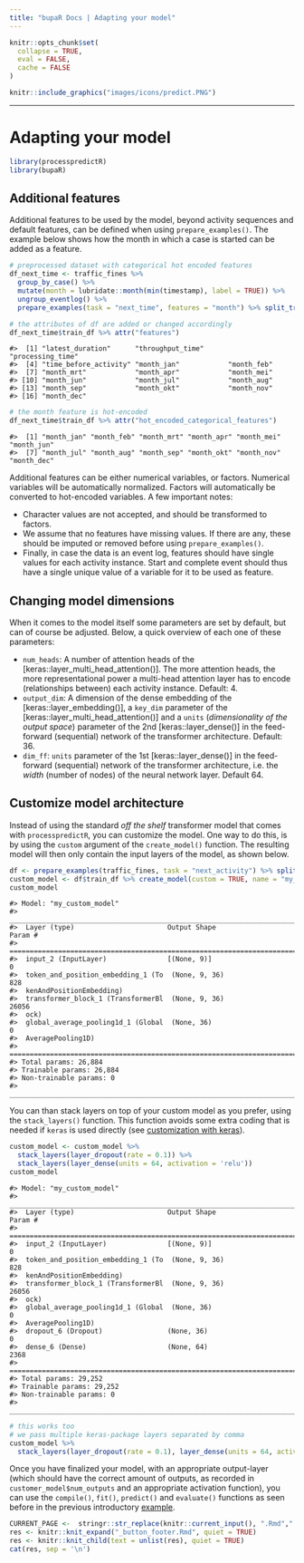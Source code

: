 ```yaml
---
title: "bupaR Docs | Adapting your model"
---
```


```r
knitr::opts_chunk$set(
  collapse = TRUE,
  eval = FALSE,
  cache = FALSE
)
```

```r
knitr::include_graphics("images/icons/predict.PNG")
```

***

# Adapting your model

```r
library(processpredictR)
library(bupaR)
```

## Additional features

Additional features to be used by the model, beyond activity sequences and default features, can be defined when using `prepare_examples()`. The example below shows how the month in which a case is started can be added as a feature. 

```r
# preprocessed dataset with categorical hot encoded features
df_next_time <- traffic_fines %>% 
  group_by_case() %>%
  mutate(month = lubridate::month(min(timestamp), label = TRUE)) %>%
  ungroup_eventlog() %>%
  prepare_examples(task = "next_time", features = "month") %>% split_train_test()
```

```r
# the attributes of df are added or changed accordingly
df_next_time$train_df %>% attr("features")
```

```
#>  [1] "latest_duration"      "throughput_time"      "processing_time"     
#>  [4] "time_before_activity" "month_jan"            "month_feb"           
#>  [7] "month_mrt"            "month_apr"            "month_mei"           
#> [10] "month_jun"            "month_jul"            "month_aug"           
#> [13] "month_sep"            "month_okt"            "month_nov"           
#> [16] "month_dec"
```

```r
# the month feature is hot-encoded
df_next_time$train_df %>% attr("hot_encoded_categorical_features")
```

```
#>  [1] "month_jan" "month_feb" "month_mrt" "month_apr" "month_mei" "month_jun"
#>  [7] "month_jul" "month_aug" "month_sep" "month_okt" "month_nov" "month_dec"
```

Additional features can be either numerical variables, or factors. Numerical variables will be automatically normalized. Factors will automatically be converted to hot-encoded variables. A few important notes: 

* Character values are not accepted, and should be transformed to factors. 
* We assume that no features have missing values. If there are any, these should be imputed or removed before using `prepare_examples()`. 
* Finally, in case the data is an event log, features should have single values for each activity instance. Start and complete event should thus have a single unique value of a variable for it to be used as feature. 

## Changing model dimensions 

When it comes to the model itself some parameters are set by default, but can of course be adjusted. Below, a quick overview of each one of these parameters:

* `num_heads`: A number of attention heads of the [keras::layer_multi_head_attention()]. The more attention heads, the more representational power a multi-head attention layer has to encode (relationships between) each activity instance. Default: 4.
* `output_dim`: A dimension of the dense embedding of the [keras::layer_embedding()], a `key_dim` parameter of the [keras::layer_multi_head_attention()] and a `units` (_dimensionality of the output space_) parameter of the 2nd [keras::layer_dense()] in the feed-forward (sequential) network of the transformer architecture. Default: 36.
* `dim_ff`: `units` parameter of the 1st [keras::layer_dense()] in the feed-forward (sequential) network of the transformer architecture, i.e. the _width_ (number of nodes) of the neural network layer. Default 64.

## Customize model architecture

Instead of using the standard _off the shelf_ transformer model that comes with `processpredictR`, you can customize the model. One way to do this, is by using the `custom` argument of the `create_model()` function. The resulting model will then only contain the input layers of the model, as shown below. 

```r
df <- prepare_examples(traffic_fines, task = "next_activity") %>% split_train_test()
custom_model <- df$train_df %>% create_model(custom = TRUE, name = "my_custom_model")
custom_model
```


```
#> Model: "my_custom_model"
#> ________________________________________________________________________________
#>  Layer (type)                       Output Shape                    Param #     
#> ================================================================================
#>  input_2 (InputLayer)               [(None, 9)]                     0           
#>  token_and_position_embedding_1 (To  (None, 9, 36)                  828         
#>  kenAndPositionEmbedding)                                                       
#>  transformer_block_1 (TransformerBl  (None, 9, 36)                  26056       
#>  ock)                                                                           
#>  global_average_pooling1d_1 (Global  (None, 36)                     0           
#>  AveragePooling1D)                                                              
#> ================================================================================
#> Total params: 26,884
#> Trainable params: 26,884
#> Non-trainable params: 0
#> ________________________________________________________________________________
```

You can than stack layers on top of your custom model as you prefer, using the `stack_layers()` function. This function avoids some extra coding that is needed if `keras` is used directly (see [customization with keras](predict_keras.html)).

```r
custom_model <- custom_model %>%
  stack_layers(layer_dropout(rate = 0.1)) %>% 
  stack_layers(layer_dense(units = 64, activation = 'relu'))
custom_model
```

```
#> Model: "my_custom_model"
#> ________________________________________________________________________________
#>  Layer (type)                       Output Shape                    Param #     
#> ================================================================================
#>  input_2 (InputLayer)               [(None, 9)]                     0           
#>  token_and_position_embedding_1 (To  (None, 9, 36)                  828         
#>  kenAndPositionEmbedding)                                                       
#>  transformer_block_1 (TransformerBl  (None, 9, 36)                  26056       
#>  ock)                                                                           
#>  global_average_pooling1d_1 (Global  (None, 36)                     0           
#>  AveragePooling1D)                                                              
#>  dropout_6 (Dropout)                (None, 36)                      0           
#>  dense_6 (Dense)                    (None, 64)                      2368        
#> ================================================================================
#> Total params: 29,252
#> Trainable params: 29,252
#> Non-trainable params: 0
#> ________________________________________________________________________________

```

```r
# this works too
# we pass multiple keras-package layers separated by comma
custom_model %>%
  stack_layers(layer_dropout(rate = 0.1), layer_dense(units = 64, activation = 'relu'))
```

Once you have finalized your model, with an appropriate output-layer (which should have the correct amount of outputs, as recorded in `customer_model$num_outputs` and an appropriate activation function), you can use the `compile()`, `fit()`, `predict()` and `evaluate()` functions as seen before in the previous introductory [example](https://bupaverse.github.io/docs/predict_workflow.html). 


```r
CURRENT_PAGE <-  stringr::str_replace(knitr::current_input(), ".Rmd",".html")
res <- knitr::knit_expand("_button_footer.Rmd", quiet = TRUE)
res <- knitr::knit_child(text = unlist(res), quiet = TRUE)
cat(res, sep = '\n')
```


